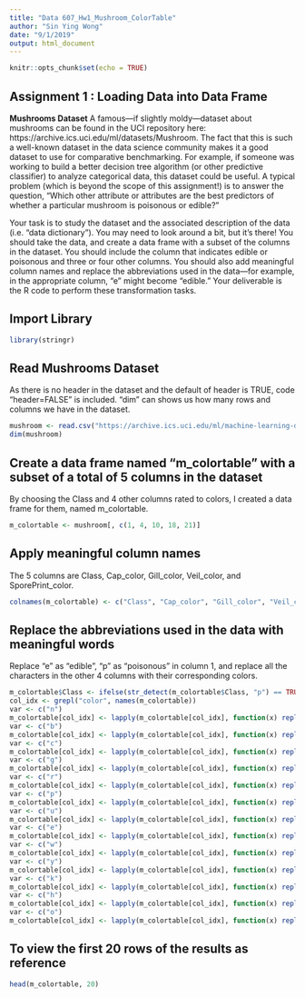 ---
title: "Data 607_Hw1_Mushroom_ColorTable"
author: "Sin Ying Wong"
date: "9/1/2019"
output: html_document
---

```{r setup, include=FALSE}
knitr::opts_chunk$set(echo = TRUE)
```

## Assignment 1 : Loading Data into Data Frame

**Mushrooms Dataset** A famous—if slightly moldy—dataset about mushrooms can be found in the UCI repository here: https://archive.ics.uci.edu/ml/datasets/Mushroom. The fact that this is such a well-known dataset in the data science community makes it a good dataset to use for comparative benchmarking. For example, if someone was working to build a better decision tree algorithm (or other predictive classifier) to analyze categorical data, this dataset could be useful. A typical problem (which is beyond the scope of this assignment!) is to answer the question, “Which other attribute or attributes are the best predictors of whether a particular mushroom is poisonous or edible?”

Your task is to study the dataset and the associated description of the data (i.e. “data dictionary”). You may need to look around a bit, but it’s there! You should take the data, and create a data frame with a subset of the columns in the dataset. You should include the column that indicates edible or poisonous and three or four other columns. You should also add meaningful column names and replace the abbreviations used in the data—for example, in the appropriate column, “e” might become “edible.” Your deliverable is the R code to perform these transformation tasks.

## Import Library

```{r library}
library(stringr)
```

## Read Mushrooms Dataset

As there is no header in the dataset and the default of header is TRUE, code "header=FALSE" is included.
"dim" can shows us how many rows and columns we have in the dataset.

```{r read}
mushroom <- read.csv("https://archive.ics.uci.edu/ml/machine-learning-databases/mushroom/agaricus-lepiota.data", header=FALSE, stringsAsFactors=FALSE)
dim(mushroom)
```

## Create a data frame named "m_colortable" with a subset of a total of 5 columns in the dataset 

By choosing the Class and 4 other columns rated to colors, I created a data frame for them, named m_colortable.

```{r creatDF}
m_colortable <- mushroom[, c(1, 4, 10, 18, 21)]
```

## Apply meaningful column names

The 5 columns are Class, Cap_color, Gill_color, Veil_color, and SporePrint_color.

```{r colnames}
colnames(m_colortable) <- c("Class", "Cap_color", "Gill_color", "Veil_color", "SporePrint_color")
```

## Replace the abbreviations used in the data with meaningful words

Replace "e" as "edible", "p" as "poisonous" in column 1, and replace all the characters in the other 4 columns with their corresponding colors.

```{r Mushroom_ColorTable}
m_colortable$Class <- ifelse(str_detect(m_colortable$Class, "p") == TRUE, "poisonous", "edible")
col_idx <- grepl("color", names(m_colortable))
var <- c("n")
m_colortable[col_idx] <- lapply(m_colortable[col_idx], function(x) replace(x,x %in% var, "brown"))
var <- c("b")
m_colortable[col_idx] <- lapply(m_colortable[col_idx], function(x) replace(x,x %in% var, "buff"))
var <- c("c")
m_colortable[col_idx] <- lapply(m_colortable[col_idx], function(x) replace(x,x %in% var, "cinnamon"))
var <- c("g")
m_colortable[col_idx] <- lapply(m_colortable[col_idx], function(x) replace(x,x %in% var, "gray"))
var <- c("r")
m_colortable[col_idx] <- lapply(m_colortable[col_idx], function(x) replace(x,x %in% var, "green"))
var <- c("p")
m_colortable[col_idx] <- lapply(m_colortable[col_idx], function(x) replace(x,x %in% var, "pink"))
var <- c("u")
m_colortable[col_idx] <- lapply(m_colortable[col_idx], function(x) replace(x,x %in% var, "purple"))
var <- c("e")
m_colortable[col_idx] <- lapply(m_colortable[col_idx], function(x) replace(x,x %in% var, "red"))
var <- c("w")
m_colortable[col_idx] <- lapply(m_colortable[col_idx], function(x) replace(x,x %in% var, "white"))
var <- c("y")
m_colortable[col_idx] <- lapply(m_colortable[col_idx], function(x) replace(x,x %in% var, "yellow"))
var <- c("k")
m_colortable[col_idx] <- lapply(m_colortable[col_idx], function(x) replace(x,x %in% var, "black"))
var <- c("h")
m_colortable[col_idx] <- lapply(m_colortable[col_idx], function(x) replace(x,x %in% var, "chocolate"))
var <- c("o")
m_colortable[col_idx] <- lapply(m_colortable[col_idx], function(x) replace(x,x %in% var, "orange"))

```

## To view the first 20 rows of the results as reference

```{r check}
head(m_colortable, 20)
```

